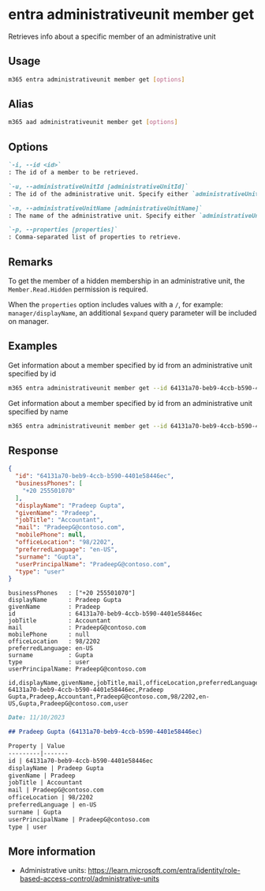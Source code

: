
# entra administrativeunit member get

Retrieves info about a specific member of an administrative unit

## Usage

```sh
m365 entra administrativeunit member get [options]
```

## Alias

```sh
m365 aad administrativeunit member get [options]
```

## Options

```md definition-list
`-i, --id <id>`
: The id of a member to be retrieved.

`-u, --administrativeUnitId [administrativeUnitId]`
: The id of the administrative unit. Specify either `administrativeUnitId` or `administrativeUnitName`.

`-n, --administrativeUnitName [administrativeUnitName]`
: The name of the administrative unit. Specify either `administrativeUnitId` or `administrativeUnitName`.

`-p, --properties [properties]`
: Comma-separated list of properties to retrieve.
```

<Global />

## Remarks

To get the member of a hidden membership in an administrative unit, the `Member.Read.Hidden` permission is required.

When the `properties` option includes values with a `/`, for example: `manager/displayName`, an additional `$expand` query parameter will be included on manager.

## Examples

Get information about a member specified by id from an administrative unit specified by id

```sh
m365 entra administrativeunit member get --id 64131a70-beb9-4ccb-b590-4401e58446ec --administrativeUnitId 03c4c9dc-6f0c-4c4f-a4e6-0c9ed80f54c7 
```

Get information about a member specified by id from an administrative unit specified by name

```sh
m365 entra administrativeunit member get --id 64131a70-beb9-4ccb-b590-4401e58446ec --administrativeUnitName 'Marketing Division' 
```

## Response

<Tabs>
  <TabItem value="JSON">

  ```json
  {
    "id": "64131a70-beb9-4ccb-b590-4401e58446ec",
    "businessPhones": [
      "+20 255501070"
    ],
    "displayName": "Pradeep Gupta",
    "givenName": "Pradeep",
    "jobTitle": "Accountant",
    "mail": "PradeepG@contoso.com",
    "mobilePhone": null,
    "officeLocation": "98/2202",
    "preferredLanguage": "en-US",
    "surname": "Gupta",
    "userPrincipalName": "PradeepG@contoso.com",
    "type": "user"
  }
  ```

  </TabItem>
  <TabItem value="Text">

  ```text
  businessPhones   : ["+20 255501070"]
  displayName      : Pradeep Gupta
  givenName        : Pradeep
  id               : 64131a70-beb9-4ccb-b590-4401e58446ec
  jobTitle         : Accountant
  mail             : PradeepG@contoso.com
  mobilePhone      : null
  officeLocation   : 98/2202
  preferredLanguage: en-US
  surname          : Gupta
  type             : user
  userPrincipalName: PradeepG@contoso.com
  ```

  </TabItem>
  <TabItem value="CSV">

  ```csv
  id,displayName,givenName,jobTitle,mail,officeLocation,preferredLanguage,surname,userPrincipalName,type
  64131a70-beb9-4ccb-b590-4401e58446ec,Pradeep Gupta,Pradeep,Accountant,PradeepG@contoso.com,98/2202,en-US,Gupta,PradeepG@contoso.com,user
  ```

  </TabItem>
  <TabItem value="Markdown">

  ```md
  Date: 11/10/2023

  ## Pradeep Gupta (64131a70-beb9-4ccb-b590-4401e58446ec)

  Property | Value
  ---------|-------
  id | 64131a70-beb9-4ccb-b590-4401e58446ec
  displayName | Pradeep Gupta
  givenName | Pradeep
  jobTitle | Accountant
  mail | PradeepG@contoso.com
  officeLocation | 98/2202
  preferredLanguage | en-US
  surname | Gupta
  userPrincipalName | PradeepG@contoso.com
  type | user
  ```

  </TabItem>
</Tabs>

## More information

- Administrative units: https://learn.microsoft.com/entra/identity/role-based-access-control/administrative-units